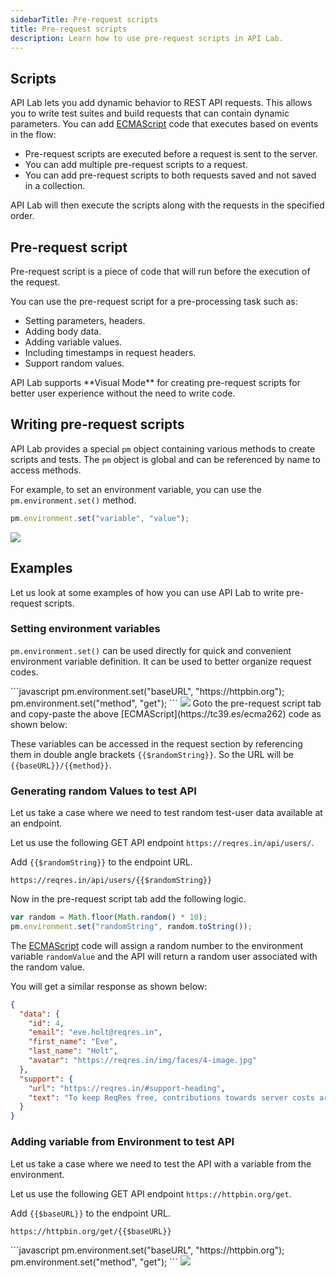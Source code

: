 ```yaml
---
sidebarTitle: Pre-request scripts
title: Pre-request scripts
description: Learn how to use pre-request scripts in API Lab.
---
```


## Scripts

API Lab lets you add dynamic behavior to REST API requests. This allows you to write test suites and build requests that can contain dynamic parameters. You can add [ECMAScript](https://tc39.es/ecma262) code that executes based on events in the flow:

- Pre-request scripts are executed before a request is sent to the server.
- You can add multiple pre-request scripts to a request.
- You can add pre-request scripts to both requests saved and not saved in a collection.

<Tip>API Lab will then execute the scripts along with the requests in the specified order.</Tip>

## Pre-request script

Pre-request script is a piece of code that will run before the execution of the request.

You can use the pre-request script for a pre-processing task such as:

- Setting parameters, headers.
- Adding body data.
- Adding variable values.
- Including timestamps in request headers.
- Support random values.

<Tip> 
  API Lab supports **Visual Mode** for creating pre-request scripts for better user experience without the need to write code.
</Tip>

## Writing pre-request scripts

API Lab provides a special `pm` object containing various methods to create scripts and tests. The `pm` object is global and can be referenced by name to access methods.

For example, to set an environment variable, you can use the `pm.environment.set()` method.



<Tabs>
<Tab title="JavaScript">

```javascript
pm.environment.set("variable", "value");
```

</Tab>
<Tab title = "Visual Mode">
<Frame>
    <img src="/images/apilab/pre-script-light.png" /> 
</Frame>
</Tab>
</Tabs>

## Examples

Let us look at some examples of how you can use API Lab to write pre-request scripts.

### Setting environment variables

`pm.environment.set()` can be used directly for quick and convenient environment variable definition. It can be used to better organize request codes.

<Tabs>
<Tab title="JavaScript">
```javascript
pm.environment.set("baseURL", "https://httpbin.org");
pm.environment.set("method", "get");
```

</Tab>
<Tab title="Visual Mode">
<Frame>
    <img src="/images/apilab/pre-script-light-2.png" /> 
</Frame>
</Tab>
</Tabs>
Goto the pre-request script tab and copy-paste the above [ECMAScript](https://tc39.es/ecma262) code as shown below:

These variables can be accessed in the request section by referencing them in double angle brackets `{{$randomString}}`. So the URL will be `{{baseURL}}/{{method}}`.

### Generating random Values to test API

Let us take a case where we need to test random test-user data available at an endpoint.

Let us use the following GET API endpoint `https://reqres.in/api/users/`.

Add `{{$randomString}}` to the endpoint URL.

```
https://reqres.in/api/users/{{$randomString}}
```

Now in the pre-request script tab add the following logic.

```javascript
var random = Math.floor(Math.random() * 10);
pm.environment.set("randomString", random.toString());
```

The [ECMAScript](https://tc39.es/ecma262) code will assign a random number to the environment variable `randomValue` and the API will return a random user associated with the random value.

You will get a similar response as shown below:

```json
{
  "data": {
    "id": 4,
    "email": "eve.holt@reqres.in",
    "first_name": "Eve",
    "last_name": "Holt",
    "avatar": "https://reqres.in/img/faces/4-image.jpg"
  },
  "support": {
    "url": "https://reqres.in/#support-heading",
    "text": "To keep ReqRes free, contributions towards server costs are appreciated!"
  }
}
```

### Adding variable from Environment to test API

Let us take a case where we need to test the API with a variable from the environment.

Let us use the following GET API endpoint `https://httpbin.org/get`.

Add `{{$baseURL}}` to the endpoint URL.

```
https://httpbin.org/get/{{$baseURL}}
```

<Tabs>
<Tab title="JavaScript">
```javascript
pm.environment.set("baseURL", "https://httpbin.org");
pm.environment.set("method", "get");
```

</Tab>
<Tab title="Visual Mode">
<Frame>
    <img src="/images/apilab/pre-script-env.gif" /> 
</Frame>
</Tab>
</Tabs>


